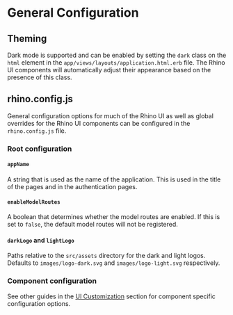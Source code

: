 # General Configuration

## Theming

Dark mode is supported and can be enabled by setting the `dark` class on the `html` element in the `app/views/layouts/application.html.erb` file. The Rhino UI components will automatically adjust their appearance based on the presence of this class.

## rhino.config.js

General configuration options for much of the Rhino UI as well as global overrides for the Rhino UI components can be configured in the `rhino.config.js` file.

### Root configuration

#### `appName`

A string that is used as the name of the application. This is used in the title of the pages and in the authentication pages.

#### `enableModelRoutes`

A boolean that determines whether the model routes are enabled. If this is set to `false`, the default model routes will not be registered.

#### `darkLogo` and `lightLogo`

Paths relative to the `src/assets` directory for the dark and light logos. Defaults to `images/logo-dark.svg` and `images/logo-light.svg` respectively.

### Component configuration

See other guides in the [UI Customization](../ui_customization) section for component specific configuration options.
